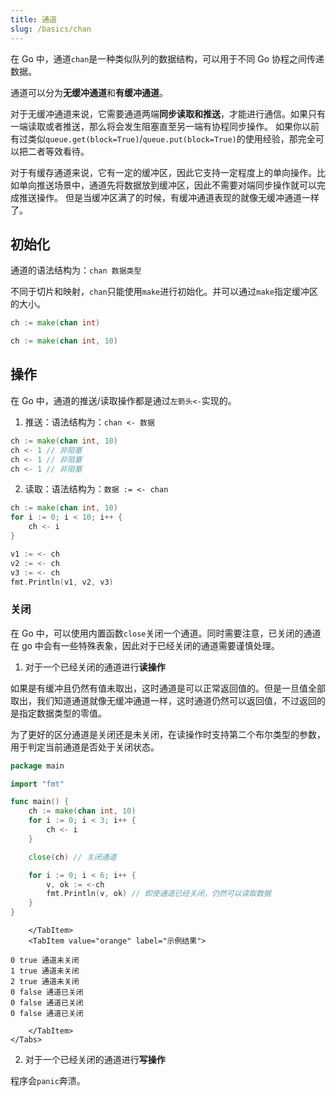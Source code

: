 ```yaml
---
title: 通道
slug: /basics/chan
---
```



<!--package-->

在 Go 中，通道`chan`是一种类似队列的数据结构，可以用于不同 Go 协程之间传递数据。

通道可以分为**无缓冲通道**和**有缓冲通道**。

对于无缓冲通道来说，它需要通道两端**同步读取和推送**，才能进行通信。如果只有一端读取或者推送，那么将会发生阻塞直至另一端有协程同步操作。
如果你以前有过类似`queue.get(block=True)`/`queue.put(block=True)`的使用经验，那完全可以把二者等效看待。

对于有缓存通道来说，它有一定的缓冲区，因此它支持一定程度上的单向操作。比如单向推送场景中，通道先将数据放到缓冲区，因此不需要对端同步操作就可以完成推送操作。
但是当缓冲区满了的时候，有缓冲通道表现的就像无缓冲通道一样了。


## 初始化

通道的语法结构为：`chan 数据类型`

不同于切片和映射，`chan`只能使用`make`进行初始化。并可以通过`make`指定缓冲区的大小。

```go title="无缓冲通道"
ch := make(chan int)
```
```go title="有缓冲通道"
ch := make(chan int, 10)
```


## 操作

在 Go 中，通道的推送/读取操作都是通过`左箭头<-`实现的。

1. 推送：语法结构为：`chan <- 数据`

```go title="有缓冲通道"
ch := make(chan int, 10)
ch <- 1 // 非阻塞
ch <- 1 // 非阻塞
ch <- 1 // 非阻塞
```

2. 读取：语法结构为：`数据 := <- chan`

```go title="有缓冲通道"
ch := make(chan int, 10)
for i := 0; i < 10; i++ {
    ch <- i
}

v1 := <- ch
v2 := <- ch
v3 := <- ch
fmt.Println(v1, v2, v3)
```

### 关闭

在 Go 中，可以使用内置函数`close`关闭一个通道。同时需要注意，已关闭的通道在 go 中会有一些特殊表象，因此对于已经关闭的通道需要谨慎处理。

1. 对于一个已经关闭的通道进行**读操作**

如果是有缓冲且仍然有值未取出，这时通道是可以正常返回值的。但是一旦值全部取出，我们知道通道就像无缓冲通道一样，这时通道仍然可以返回值，不过返回的是指定数据类型的零值。

为了更好的区分通道是关闭还是未关闭，在读操作时支持第二个布尔类型的参数，用于判定当前通道是否处于关闭状态。

<BrowserWindow>
    <Tabs>
        <TabItem value="apple" label="示例代码" default>

```go
package main

import "fmt"

func main() {
	ch := make(chan int, 10)
	for i := 0; i < 3; i++ {
		ch <- i
	}

	close(ch) // 关闭通道

	for i := 0; i < 6; i++ {
		v, ok := <-ch
		fmt.Println(v, ok) // 即使通道已经关闭，仍然可以读取数据
	}
}
```

        </TabItem>
        <TabItem value="orange" label="示例结果">

```
0 true 通道未关闭
1 true 通道未关闭
2 true 通道未关闭
0 false 通道已关闭
0 false 通道已关闭
0 false 通道已关闭
```

        </TabItem>
    </Tabs>
</BrowserWindow>



2. 对于一个已经关闭的通道进行**写操作**

程序会`panic`奔溃。

